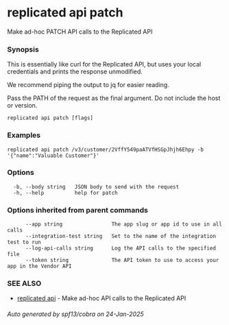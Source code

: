 # replicated api patch

Make ad-hoc PATCH API calls to the Replicated API

### Synopsis

This is essentially like curl for the Replicated API, but
uses your local credentials and prints the response unmodified.

We recommend piping the output to jq for easier reading.

Pass the PATH of the request as the final argument. Do not include the host or version.

```
replicated api patch [flags]
```

### Examples

```
replicated api patch /v3/customer/2VffY549paATVfHSGpJhjh6Ehpy -b '{"name":"Valuable Customer"}'
```

### Options

```
  -b, --body string   JSON body to send with the request
  -h, --help          help for patch
```

### Options inherited from parent commands

```
      --app string                The app slug or app id to use in all calls
      --integration-test string   Set to the name of the integration test to run
      --log-api-calls string      Log the API calls to the specified file
      --token string              The API token to use to access your app in the Vendor API
```

### SEE ALSO

* [replicated api](replicated-cli-api)	 - Make ad-hoc API calls to the Replicated API

###### Auto generated by spf13/cobra on 24-Jan-2025

